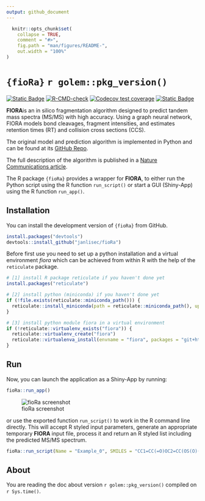 ```yaml
---
output: github_document
---
```


<!-- README.md is generated from README.Rmd. Please edit that file -->

```r
  knitr::opts_chunk$set(
    collapse = TRUE,
    comment = "#>",
    fig.path = "man/figures/README-",
    out.width = "100%"
)
```

# `{fioRa}` `r golem::pkg_version()`

<!-- badges: start -->
[![Static Badge](https://img.shields.io/badge/LiveApp-blue)](https://apps.bam.de/shn01/fioRa/)
[![R-CMD-check](https://github.com/janlisec/fioRa/actions/workflows/R-CMD-check.yaml/badge.svg)](https://github.com/janlisec/fioRa/actions/workflows/R-CMD-check.yaml)
[![Codecov test coverage](https://codecov.io/gh/janlisec/fioRa/graph/badge.svg)](https://app.codecov.io/gh/janlisec/fioRa)
[![Static Badge](https://img.shields.io/badge/doi-10.1038/s41467--025--57422--4-yellow.svg)](https://doi.org/10.1038/s41467-025-57422-4)
<!-- badges: end -->

**FIORA**is an in silico fragmentation algorithm designed to predict tandem mass 
spectra (MS/MS) with high accuracy. Using a graph neural network, FIORA models 
bond cleavages, fragment intensities, and estimates retention times (RT) and 
collision cross sections (CCS).

The original model and prediction algorithm is implemented in Python and can be
found at its [GitHub Repo](https://github.com/BAMeScience/fiora).

The full description of the algorithm is published in a [Nature Communications article](https://doi.org/10.1038/s41467-025-57422-4).

The R package `{fioRa}` provides a wrapper for **FIORA**, to either run the Python 
script using the R function `run_script()` or start a GUI (Shiny-App) using the 
R function `run_app()`.
 
## Installation

You can install the development version of `{fioRa}` from GitHub.

```r
install.packages("devtools")
devtools::install_github("janlisec/fioRa")
```

Before first use you need to set up a python installation and a virtual 
environment *fiora* which can be achieved from within R with the help of 
the `reticulate` package.

```r
# [1] install R package reticulate if you haven't done yet
install.packages("reticulate")

# [2] install python (miniconda) if you haven't done yet
if (!file.exists(reticulate::miniconda_path())) {
  reticulate::install_miniconda(path = reticulate::miniconda_path(), update = FALSE, force = FALSE)
}

# [3] install python module fiora in a virtual environment
if (!reticulate::virtualenv_exists("fiora")) {
  reticulate::virtualenv_create("fiora")
  reticulate::virtualenva_install(envname = "fiora", packages = "git+https://github.com/BAMeScience/fiora.git")
}
```

## Run

Now, you can launch the application as a Shiny-App by running:

```r
fioRa::run_app()
```

![fioRa screenshot](dev/fioRa_screenshot.png?raw=true "fioRa screenshot")

or use the exported function `run_script()` to work in the R command line 
directly. This will accept R styled input parameters, generate an appropriate 
temporary **FIORA** input file, process it and return an R styled list including 
the predicted MS/MS spectrum.

```r
fioRa::run_script(Name = "Example_0", SMILES = "CC1=CC(=O)OC2=CC(OS(O)(=O)=O)=CC=C12")
```

## About

You are reading the doc about version `r golem::pkg_version()` compiled on `r Sys.time() `.
